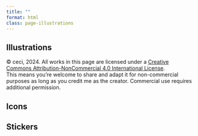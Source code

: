 ```yaml
---
title: ""
format: html
class: page-illustrations
---
```


## Illustrations

© ceci, 2024. All works in this page are licensed under a [Creative Commons Attribution-NonCommercial 4.0 International License](https://creativecommons.org/licenses/by-nc/4.0/). <br> This means you’re welcome to share and adapt it for non-commercial purposes as long as you credit me as the creator. Commercial use requires additional permission.

## Icons


## Stickers
